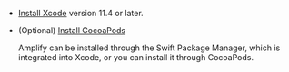 - [Install Xcode](https://developer.apple.com/xcode/downloads/) version 11.4 or later.
- (Optional) [Install CocoaPods](https://guides.cocoapods.org/)

    Amplify can be installed through the Swift Package Manager, which is integrated into Xcode, or you can install it through CocoaPods.